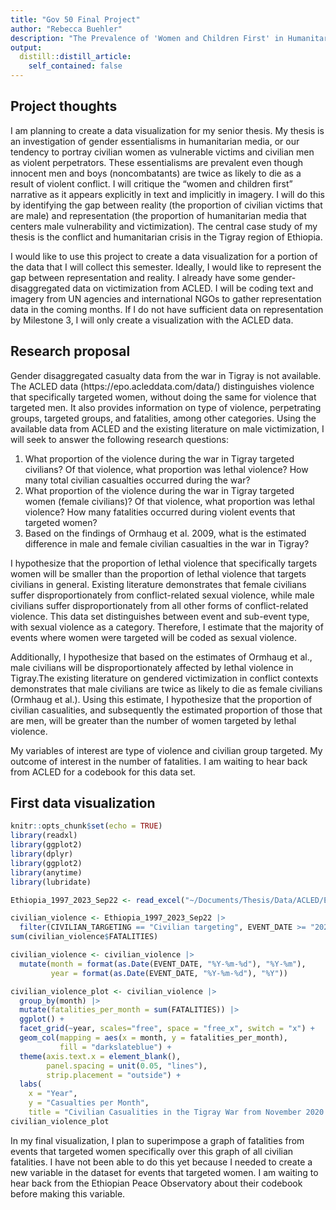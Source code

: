 ```yaml
---
title: "Gov 50 Final Project"
author: "Rebecca Buehler"
description: "The Prevalence of 'Women and Children First' in Humanitarian Media"
output:
  distill::distill_article:
    self_contained: false
---
```




## Project thoughts

I am planning to create a data visualization for my senior thesis. My thesis is an investigation of gender essentialisms in humanitarian media, or our tendency to portray civilian women as vulnerable victims and civilian men as violent perpetrators. These essentialisms are prevalent even though innocent men and boys (noncombatants) are twice as likely to die as a result of violent conflict. I will critique the "women and children first" narrative as it appears explicitly in text and implicitly in imagery. I will do this by identifying the gap between reality (the proportion of civilian victims that are male) and representation (the proportion of humanitarian media that centers male vulnerability and victimization). The central case study of my thesis is the conflict and humanitarian crisis in the Tigray region of Ethiopia. 

I would like to use this project to create a data visualization for a portion of the data that I will collect this semester. Ideally, I would like to represent the gap between representation and reality. I already have some gender-disaggregated data on victimization from ACLED. I will be coding text and imagery from UN agencies and international NGOs to gather representation data in the coming months. If I do not have sufficient data on representation by Milestone 3, I will only create a visualization with the ACLED data. 

## Research proposal

Gender disaggregated casualty data from the war in Tigray is not available. The ACLED data (https://epo.acleddata.com/data/) distinguishes violence that specifically targeted women, without doing the same for violence that targeted men. It also provides information on type of violence, perpetrating groups, targeted groups, and fatalities, among other categories. Using the available data from ACLED and the existing literature on male victimization, I will seek to answer the following research questions:

1. What proportion of the violence during the war in Tigray targeted civilians? Of that violence, what proportion was lethal violence? How many total civilian casualties occurred during the war?
2. What proportion of the violence during the war in Tigray targeted women (female civilians)? Of that violence, what proportion was lethal violence? How many fatalities occurred during violent events that targeted women?
3. Based on the findings of Ormhaug et al. 2009, what is the estimated difference in male and female civilian casualties in the war in Tigray?

I hypothesize that the proportion of lethal violence that specifically targets women will be smaller than the proportion of lethal violence that targets civilians in general. Existing literature demonstrates that female civilians suffer disproportionately from conflict-related sexual violence, while male civilians suffer disproportionately from all other forms of conflict-related violence. This data set distinguishes between event and sub-event type, with sexual violence as a category. Therefore, I estimate that the majority of events where women were targeted will be coded as sexual violence. 

Additionally, I hypothesize that based on the estimates of Ormhaug et al., male civilians will be disproportionately affected by lethal violence in Tigray.The existing literature on gendered victimization in conflict contexts demonstrates that male civilians are twice as likely to die as female civilians (Ormhaug et al.). Using this estimate, I hypothesize that the proportion of civilian casualities, and subsequently the estimated proportion of those that are men, will be greater than the number of women targeted by lethal violence. 

My variables of interest are type of violence and civilian group targeted. My outcome of interest in the number of fatalities. I am waiting to hear back from ACLED for a codebook for this data set. 

## First data visualization

```r
knitr::opts_chunk$set(echo = TRUE)
library(readxl)
library(ggplot2)
library(dplyr)
library(ggplot2)
library(anytime)
library(lubridate)
```

```r
Ethiopia_1997_2023_Sep22 <- read_excel("~/Documents/Thesis/Data/ACLED/Ethiopia_1997-2023_Sep22.xlsx")

civilian_violence <- Ethiopia_1997_2023_Sep22 |>
  filter(CIVILIAN_TARGETING == "Civilian targeting", EVENT_DATE >= "2020-11-03")
sum(civilian_violence$FATALITIES)

civilian_violence <- civilian_violence |>
  mutate(month = format(as.Date(EVENT_DATE, "%Y-%m-%d"), "%Y-%m"),
         year = format(as.Date(EVENT_DATE, "%Y-%m-%d"), "%Y"))

civilian_violence_plot <- civilian_violence |>
  group_by(month) |>
  mutate(fatalities_per_month = sum(FATALITIES)) |> 
  ggplot() +
  facet_grid(~year, scales="free", space = "free_x", switch = "x") +
  geom_col(mapping = aes(x = month, y = fatalities_per_month), 
           fill = "darkslateblue") +
  theme(axis.text.x = element_blank(), 
        panel.spacing = unit(0.05, "lines"),
        strip.placement = "outside") +
  labs(
    x = "Year",
    y = "Casualties per Month",
    title = "Civilian Casualities in the Tigray War from November 2020 to Present")
civilian_violence_plot
```
In my final visualization, I plan to superimpose a graph of fatalities from events that targeted women specifically over this graph of all civilian fatalities. I have not been able to do this yet because I needed to create a new variable in the dataset for events that targeted women. I am waiting to hear back from the Ethiopian Peace Observatory about their codebook before making this variable.
